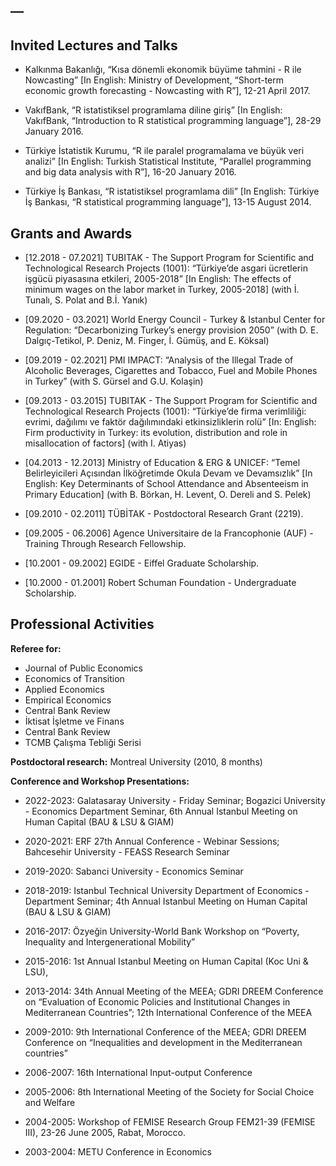 ---
---

<link rel="stylesheet" href="styles.css" type="text/css">

## Invited Lectures and Talks

- Kalkınma Bakanlığı, "Kısa dönemli ekonomik büyüme tahmini - R ile Nowcasting" [In English: Ministry of Development, "Short-term economic growth forecasting - Nowcasting with R"], 12-21 April 2017.

- VakıfBank, "R istatistiksel programlama diline giriş" [In English: VakıfBank, "Introduction to R statistical programming language"], 28-29 January 2016.
	
- Türkiye İstatistik Kurumu, "R ile paralel programalama ve büyük veri analizi" [In English: Turkish Statistical Institute, "Parallel programming and big data analysis with R"], 16-20 January 2016.
		
- Türkiye İş Bankası, "R istatistiksel programlama dili" [In English: Türkiye İş Bankası, "R statistical programming language"], 13-15 August 2014.



## Grants and Awards

- [12.2018 - 07.2021] TUBITAK - The Support Program for Scientific and Technological Research Projects (1001): "Türkiye'de asgari ücretlerin işgücü piyasasına etkileri, 2005-2018" [In English: The effects of minimum wages on the labor market in Turkey, 2005-2018] (with İ. Tunalı, S. Polat and B.İ. Yanık)
  
- [09.2020 - 03.2021] World Energy Council - Turkey & Istanbul Center for Regulation:  "Decarbonizing Turkey’s energy provision 2050" (with D. E. Dalgıç-Tetikol, P. Deniz, M. Finger, İ. Gümüş, and E. Köksal)

  
- [09.2019 - 02.2021] PMI IMPACT: "Analysis of the Illegal Trade of Alcoholic Beverages, Cigarettes and Tobacco, Fuel and Mobile Phones in Turkey" (with S. Gürsel and G.U. Kolaşin)

  
- [09.2013 - 03.2015] TUBITAK - The Support Program for Scientific and Technological Research Projects (1001): "Türkiye'de firma verimliliği: evrimi, dağılımı ve faktör dağılımındaki etkinsizliklerin rolü" [In: English: Firm productivity in Turkey: its evolution, distribution and role in misallocation of factors] (with I. Atiyas)

- [04.2013 - 12.2013] Ministry of Education & ERG & UNICEF: "Temel Belirleyicileri Açısından İlköğretimde Okula Devam ve Devamsızlık" [In English: Key Determinants of School Attendance and Absenteeism in Primary Education] (with B. Börkan, H. Levent, O. Dereli and S. Pelek)

- [09.2010 - 02.2011] TÜBİTAK - Postdoctoral Research Grant (2219).
- [09.2005 - 06.2006] Agence Universitaire de la Francophonie (AUF) - Training Through Research Fellowship.
- [10.2001 - 09.2002] EGIDE - Eiffel Graduate Scholarship.
- [10.2000 - 01.2001] Robert Schuman Foundation - Undergraduate Scholarship.

## Professional Activities

__Referee for:__ 

- Journal of Public Economics 
- Economics of Transition
- Applied Economics 
- Empirical Economics
- Central Bank Review
- İktisat İşletme ve Finans
- Central Bank Review
- TCMB Çalışma Tebliği Serisi


__Postdoctoral research:__ Montreal University (2010, 8 months)


__Conference and Workshop Presentations:__ 

- 2022-2023: Galatasaray University - Friday Seminar;  Bogazici University - Economics Department Seminar,
 6th Annual Istanbul Meeting on Human Capital (BAU \& LSU \& GIAM)

- 2020-2021: 
 ERF 27th Annual Conference - Webinar Sessions;
 Bahcesehir University - FEASS Research Seminar

- 2019-2020: Sabanci University - Economics Seminar

- 2018-2019: Istanbul Technical University Department of Economics - Department Seminar;
 4th Annual Istanbul Meeting on Human Capital (BAU \& LSU \& GIAM)

- 2016-2017: Özyeğin University-World Bank Workshop on “Poverty, Inequality and Intergenerational Mobility”

- 2015-2016: 1st Annual Istanbul Meeting on Human Capital (Koc Uni \& LSU),

- 2013-2014: 34th Annual Meeting of the MEEA; GDRI DREEM Conference on “Evaluation of Economic Policies and Institutional Changes in Mediterranean Countries”; 12th International Conference of the MEEA

- 2009-2010: 9th International Conference of the MEEA; GDRI DREEM Conference on “Inequalities and development in the Mediterranean countries”

- 2006-2007: 16th International Input-output Conference

- 2005-2006: 8th International Meeting of the Society for Social Choice and Welfare

- 2004-2005: Workshop of FEMISE Research Group FEM21-39 (FEMISE III), 23-26 June 2005, Rabat, Morocco.

- 2003-2004: METU Conference in Economics


